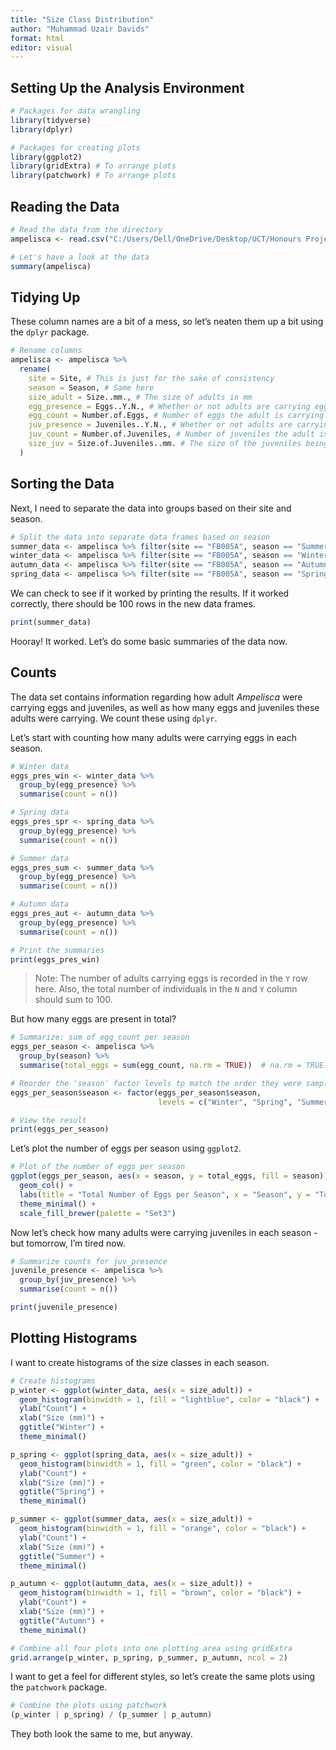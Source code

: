 ```yaml
---
title: "Size Class Distribution"
author: "Muhammad Uzair Davids"
format: html
editor: visual
---
```


## Setting Up the Analysis Environment

```r
# Packages for data wrangling
library(tidyverse)
library(dplyr)

# Packages for creating plots
library(ggplot2)
library(gridExtra) # To arrange plots
library(patchwork) # To arrange plots
```

## Reading the Data

```r
# Read the data from the directory
ampelisca <- read.csv("C:/Users/Dell/OneDrive/Desktop/UCT/Honours Project/Ameplisca-Size-Class-Distribution/Data/data_size.csv")

# Let's have a look at the data
summary(ampelisca)
```

## Tidying Up

These column names are a bit of a mess, so let's neaten them up a bit using the `dplyr` package.

```r
# Rename columns
ampelisca <- ampelisca %>%
  rename(
    site = Site, # This is just for the sake of consistency
    season = Season, # Same here
    size_adult = Size..mm., # The size of adults in mm
    egg_presence = Eggs..Y.N., # Whether or not adults are carrying eggs (Y/N)
    egg_count = Number.of.Eggs, # Number of eggs the adult is carrying
    juv_presence = Juveniles..Y.N., # Whether or not adults are carrying juveniles (Y/N)
    juv_count = Number.of.Juveniles, # Number of juveniles the adult is carrying
    size_juv = Size.of.Juveniles..mm. # The size of the juveniles being carried in mm
  )
```

## Sorting the Data

Next, I need to separate the data into groups based on their site and season.

```r
# Split the data into separate data frames based on season
summer_data <- ampelisca %>% filter(site == "FB005A", season == "Summer")
winter_data <- ampelisca %>% filter(site == "FB005A", season == "Winter")
autumn_data <- ampelisca %>% filter(site == "FB005A", season == "Autumn")
spring_data <- ampelisca %>% filter(site == "FB005A", season == "Spring")
```

We can check to see if it worked by printing the results. If it worked correctly, there should be 100 rows in the new data frames.

```r
print(summer_data)
```

Hooray! It worked. Let's do some basic summaries of the data now.

## Counts

The data set contains information regarding how adult *Ampelisca* were carrying eggs and juveniles, as well as how many eggs and juveniles these adults were carrying. We count these using `dplyr`.

Let's start with counting how many adults were carrying eggs in each season.

```r
# Winter data
eggs_pres_win <- winter_data %>%
  group_by(egg_presence) %>%
  summarise(count = n())

# Spring data
eggs_pres_spr <- spring_data %>%
  group_by(egg_presence) %>%
  summarise(count = n())

# Summer data
eggs_pres_sum <- summer_data %>%
  group_by(egg_presence) %>%
  summarise(count = n())

# Autumn data
eggs_pres_aut <- autumn_data %>%
  group_by(egg_presence) %>%
  summarise(count = n())

# Print the summaries
print(eggs_pres_win)
```

> Note: The number of adults carrying eggs is recorded in the `Y` row here. Also, the total number of individuals in the `N` and `Y` column should sum to 100.

But how many eggs are present in total?

```r
# Summarize: sum of egg_count per season
eggs_per_season <- ampelisca %>%
  group_by(season) %>%
  summarise(total_eggs = sum(egg_count, na.rm = TRUE))  # na.rm = TRUE ignores missing values

# Reorder the 'season' factor levels tp match the order they were sampled in
eggs_per_season$season <- factor(eggs_per_season$season, 
                                 levels = c("Winter", "Spring", "Summer", "Autumn"))

# View the result
print(eggs_per_season)
```

Let's plot the number of eggs per season using `ggplot2`.

```r
# Plot of the number of eggs per season
ggplot(eggs_per_season, aes(x = season, y = total_eggs, fill = season)) +
  geom_col() +
  labs(title = "Total Number of Eggs per Season", x = "Season", y = "Total Eggs") +
  theme_minimal() +
  scale_fill_brewer(palette = "Set3")
```

Now let's check how many adults were carrying juveniles in each season - but tomorrow, I'm tired now.

```r
# Summarize counts for juv_presence
juvenile_presence <- ampelisca %>%
  group_by(juv_presence) %>%
  summarise(count = n())

print(juvenile_presence)
```

## Plotting Histograms

I want to create histograms of the size classes in each season.

```r
# Create histograms
p_winter <- ggplot(winter_data, aes(x = size_adult)) +
  geom_histogram(binwidth = 1, fill = "lightblue", color = "black") +
  ylab("Count") +
  xlab("Size (mm)") +
  ggtitle("Winter") +
  theme_minimal()

p_spring <- ggplot(spring_data, aes(x = size_adult)) +
  geom_histogram(binwidth = 1, fill = "green", color = "black") +
  ylab("Count") +
  xlab("Size (mm)") +
  ggtitle("Spring") +
  theme_minimal()

p_summer <- ggplot(summer_data, aes(x = size_adult)) +
  geom_histogram(binwidth = 1, fill = "orange", color = "black") +
  ylab("Count") +
  xlab("Size (mm)") +
  ggtitle("Summer") +
  theme_minimal()

p_autumn <- ggplot(autumn_data, aes(x = size_adult)) +
  geom_histogram(binwidth = 1, fill = "brown", color = "black") +
  ylab("Count") +
  xlab("Size (mm)") +
  ggtitle("Autumn") +
  theme_minimal()

# Combine all four plots into one plotting area using gridExtra
grid.arrange(p_winter, p_spring, p_summer, p_autumn, ncol = 2)
```

I want to get a feel for different styles, so let's create the same plots using the `patchwork` package.

```r
# Combine the plots using patchwork
(p_winter | p_spring) / (p_summer | p_autumn)
```

They both look the same to me, but anyway.
